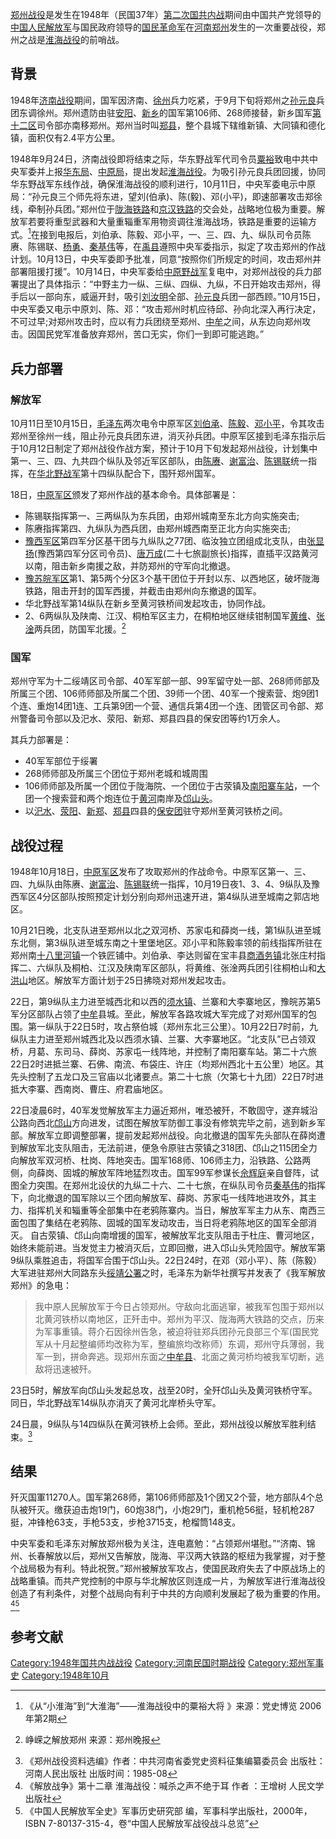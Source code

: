 {{Otheruses|鄭州戰鬥}}
{{noteTA
|1 = zh-cn:淮海战役; zh-hk:淮海戰役; zh-tw:徐蚌會戰;
}}
[[郑州战役|郑州战役]]是发生在1948年（民国37年）[[第二次国共内战|第二次国共内战]]期间由中国共产党领导的[[中国人民解放军|中国人民解放军]]与国民政府领导的[[国民革命军|国民革命军]]在[[河南|河南]][[郑州|郑州]]发生的一次重要战役，郑州之战是[[淮海战役|淮海战役]]的前哨战。

==背景==
1948年[[济南战役|济南战役]]期间，国军因济南、[[徐州|徐州]]兵力吃紧，于9月下旬将郑州之[[孙元良|孙元良]]兵团东调徐州。郑州遗防由驻[[安阳|安阳]]、[[新乡|新乡]]的国军第106师、268师接替，新乡国军[[第十二区|第十二区]]司令部亦南移郑州。郑州当时叫[[郑县|郑县]]，整个县城下辖维新镇、大同镇和德化镇，面积仅有2.4平方公里。

1948年9月24日，济南战役即将结束之际，华东野战军代司令员[[粟裕|粟裕]]致电中共中央军委并上报[[华东局|华东局]]、[[中原局|中原局]]，提出发起[[淮海战役|淮海战役]]。为吸引孙元良兵团回援，协同华东野战军东线作战，确保淮海战役的顺利进行，10月11日，中央军委电示中原局：“孙元良三个师先将东进，望刘(伯承)、陈(毅)、邓(小平)，即速部署攻击郑徐线，牵制孙兵团。”郑州位于[[陇海铁路|陇海铁路]]和[[京汉铁路|京汉铁路]]的交会处，战略地位极为重要。解放军若要将重型武器和大量重辎重军用物资调往淮海战场，铁路是重要的运输方式。<ref>《从“小淮海”到“大淮海”——淮海战役中的粟裕大将 》来源：党史博览 2006年第2期 </ref>在接到电报后，刘伯承、陈毅、邓小平，一、三、四、九、纵队司令员陈赓、陈锡联、[[杨勇|杨勇]]、[[秦基伟|秦基伟]]等，在[[禹县|禹县]]遵照中央军委指示，拟定了攻击郑州的作战计划。10月13日，中央军委即予批准，同意“按照你们所规定的时间，攻击郑州并部署阻援打援”。10月14日，中央军委给[[中原野战军|中原野战军]]复电中，对郑州战役的兵力部署提出了具体指示：“中野主力一纵、三纵、四纵、九纵，不日开始攻击郑州，得手后以一部向东，威逼开封，吸引[[刘汝明|刘汝明]]全部、[[孙元良|孙元良]]兵团一部西顾。”10月15日，中央军委又电示中原刘、陈、邓：“攻击郑州时机应待邱、孙向北深入再行决定，不可过早;对郑州攻击时，应以有力兵团绕至郑州、[[中牟|中牟]]之间，从东边向郑州攻击。因国民党军准备放弃郑州，苦口无实，你们一到即可能逃跑。”
==兵力部署==
===解放军===
10月11日至10月15日，[[毛泽东|毛泽东]]两次电令中原军区[[刘伯承|刘伯承]]、[[陈毅|陈毅]]、[[邓小平|邓小平]]，令其攻击郑州至徐州一线，阻止孙元良兵团东进，消灭孙兵团。中原军区接到毛泽东指示后于10月12日制定了郑州战役作战方案，预计于10月下旬发起郑州战役，计划集中第一、三、四、九共四个纵队及邻近军区部队，由[[陈赓|陈赓]]、[[谢富治|谢富治]]、[[陈锡联|陈锡联]]统一指挥，在[[华北野战军|华北野战军]]第十四纵队配合下，围歼郑州国军。

18日，[[中原军区|中原军区]]颁发了郑州作战的基本命令。具体部署是：
*陈锡联指挥第一、三两纵队为东兵团，由郑州城南至东北方向实施突击;
*陈赓指挥第四、九纵队为西兵团，由郑州城西南至正北方向实施突击;
*[[豫西军区|豫西军区]]第四军分区基干团与九纵队之77团、临汝独立团组成北支队，由[[张显扬|张显扬]](豫西第四军分区司令员)、[[唐万成|唐万成]](二十七旅副旅长)指挥，直插平汉路黄河以南，阻击新乡南援之敌，并防郑州的守军向北撤退。
*[[豫苏皖军区|豫苏皖军区]]第1、第5两个分区3个基干团位于开封以东、以西地区，破坏陇海铁路，阻击开封的国军西援，并截击由郑州向东撤退的国军。
*华北野战军第14纵队在新乡至黄河铁桥间发起攻击，协同作战。
*2、6两纵队及陕南、江汉、桐柏军区主力，在桐柏地区继续钳制国军[[黄维|黄维]]、[[张淦|张淦]]两兵团，防国军北援。<ref>{{cite web |url=http://zzwb.zynews.com/html/2013-10/22/content_511379.htm |title=存档副本 |accessdate=2014-03-07 |deadurl=yes |archiveurl=https://web.archive.org/web/20140307141345/http://zzwb.zynews.com/html/2013-10/22/content_511379.htm |archivedate=2014-03-07 }}峥嵘之解放郑州 来源：郑州晚报 </ref>

===国军===
郑州守军为十二绥靖区司令部、40军军部一部、99军留守处一部、268师师部及所属三个团、106师师部及所属二个团、39师一个团、40军一个搜索营、炮9团1个连、重炮14团1连、工兵第9团一个营、通信兵第4团一个连、团管区司令部、郑州警备司令部以及汜水、荥阳、新郑、郑县四县的保安团等约1万余人。

其兵力部署是：
*40军军部位于绥署
* 268师师部及所属三个团位于郑州老城和城周围
* 106师师部及所属一个团位于陇海院、一个团位于古荥镇及[[南阳寨站|南阳寨车站]]，一个团一个搜索营和两个炮连位于[[黄河|黄河]]南岸及[[邙山头|邙山头]]。
* 以[[汜水縣|汜水]]、[[荥阳县|荥阳]]、[[新郑县|新郑]]、[[郑县_(中华民国)|郑县]]四县的[[保安团|保安团]]驻守郑州至黄河铁桥之间。

==战役过程==
1948年10月18日，[[中原军区|中原军区]]发布了攻取郑州的作战命令。中原军区第一、三、四、九纵队由陈赓、[[谢富治|谢富治]]、[[陈锡联|陈锡联]]统一指挥，10月19日夜1、3、4、9纵队及豫西军区4分区部队按照预定计划分别向郑州迅速开进，第4纵队进至城南之郭店地区。

10月21日晚，北支队进至郑州以北之双河桥、苏家屯和薛岗一线，第1纵队进至城东北侧，第3纵队进至城东南之十里堡地区。邓小平和陈毅率领的前线指挥所驻在郑州南[[十八里河镇|十八里河镇]]一个铁匠铺中。刘伯承、李达则留在宝丰县[[商酒务镇|商酒务镇]]北张庄村指挥二、六纵队及桐柏、江汉及陕南军区部队，将黄维、张淦两兵团引往桐柏山和[[大洪山|大洪山]]地区。解放军方面计划于25日拂晓对郑州发起攻击。

22日，第9纵队主力进至城西北和以西的[[须水镇|须水镇]]、兰寨和大李寨地区，豫皖苏第5军分区部队占领了[[中牟|中牟]]县城。至此，解放军各路攻城大军完成了对郑州国军的包围。第一纵队于22日5时，攻占祭伯城（郑州东北三公里）。10月22日7时前，九纵队主力进至郑州城西北及以西须水镇、兰寨、大李寨地区。“北支队”已占领双桥，月葛、东司马、薛岗、苏家屯一线阵地，并控制了南阳寨车站。第二十六旅22日2时进抵兰寨、石佛、南流、布袋庄、许庄（均郑州西北十五公里）地区。其先头控制了五龙口及三官庙以北诸要点。第二十七旅（欠第七十九团）22日7时进抵大李寨、西南岗、曹庄、府君庙地区。

22日凌晨6时，40军发觉解放军主力逼近郑州，唯恐被歼，不敢固守，遂弃城沿公路向西北[[邙山|邙山]]方向进发，试图在解放军防御工事没有修筑完毕之前，逃到新乡军部。解放军立即调整部署，提前发起郑州战役。向北撤退的国军先头部队在薛岗遭到解放军北支队阻击，无法前进，便急令原驻古荥镇之318团、邙山之115团全力向解放军双河桥、杜岗、阵地突击。国军168师、106师主力，沿铁路、公路两侧，向薛岗、固城的解放军阵地猛烈攻击。国军99军参谋长[[佘辉庭|佘辉庭]]亲自督阵，试图全力突围。在郑州北设伏的九纵二十六、二十七旅，在纵队司令员[[秦基伟|秦基伟]]的指挥下，向北撤退的国军除以三个团向解放军、薛岗、苏家屯一线阵地进攻外，其主力、指挥机关和辎重等全部集中在老鸦陈寨内。当日，解放军军主力从东、南西三面包围了集结在老鸦陈、固城的国军发动攻击，当日将老鸦陈地区的国军全部消灭。 自古荥镇、邙山向南增援的国军，被解放军北支队阻击于杜庄、曹河地区，始终未能前进。当发觉主力被消灭后，立即回撤，进入邙山头凭险固守。解放军第9纵队乘胜追击，将国军合围于邙山头。22日24时，在邓（邓小平）、陈（陈毅）大军进驻郑州大同路东头[[绥靖公署|绥靖公署]]之时，毛泽东为新华社撰写并发表了《我军解放郑州》的急电：
<blockquote>
我中原人民解放军于今日占领郑州。守敌向北面逃窜，被我军包围于郑州以北黄河铁桥以南地区，正歼击中。郑州为平汉、陇海两大铁路的交点，历来为军事重镇。蒋介石因徐州告急，被迫将驻郑兵团孙元良部三个军(国民党军从十月起整编师均改称为军，整编旅均改称师）东调，郑州守兵薄弱，我军一到，拼命奔逃。现郑州东面之[[中牟县|中牟县]]、北面之黄河桥均被我军切断，逃敌将迅速被歼。
</blockquote>

23日5时，解放军向邙山头发起总攻，战至20时，全歼邙山头及黄河铁桥守军。同日，华北野战军14纵队亦消灭了黄河北岸桥头守军。

24日晨，9纵队与14四纵队在黄河铁桥上会师。至此，郑州战役以解放军胜利结束。<ref>《郑州战役资料选编》作者：中共河南省委党史资料征集编纂委员会 出版社：河南人民出版社 出版时间：1985-08</ref>

==结果==
歼灭国軍11270人。国军第268师，第106师师部及1个团又2个营，地方部队4个总队被歼灭。缴获迫击炮19门，60炮38门，小炮29门，重机枪56挺，轻机枪287挺，冲锋枪63支，手枪53支，步枪3715支，枪榴筒148支。

中央军委和毛泽东对解放郑州极为关注，连电嘉勉：“占领郑州堪慰。”“济南、锦州、长春解放以后，郑州又告解放，陇海、平汉两大铁路的枢纽为我掌握，对于整个战局极为有利。特此祝贺。”郑州被解放军攻占，使国民政府失去了中原战场上的战略重镇。而共产党控制的中原与华北解放区则连成一片，为解放军进行淮海战役创造了有利条件，对整个战局向有利于中共的方向顺利发展起了极为重要的作用。<ref>《解放战争》第十二章  淮海战役：喊杀之声不绝于耳 作者 ：王增树 人民文学出版社</ref><ref>《中国人民解放军全史》军事历史研究部 编，军事科学出版社，2000年，ISBN 7-80137-315-4，卷“中国人民解放军战役战斗总览”</ref>

== 参考文献 ==
{{Reflist|2}}

{{第二次国共内战}}

[[Category:1948年国共内战战役|Category:1948年国共内战战役]]
[[Category:河南民国时期战役|Category:河南民国时期战役]]
[[Category:郑州军事史|Category:郑州军事史]]
[[Category:1948年10月|Category:1948年10月]]